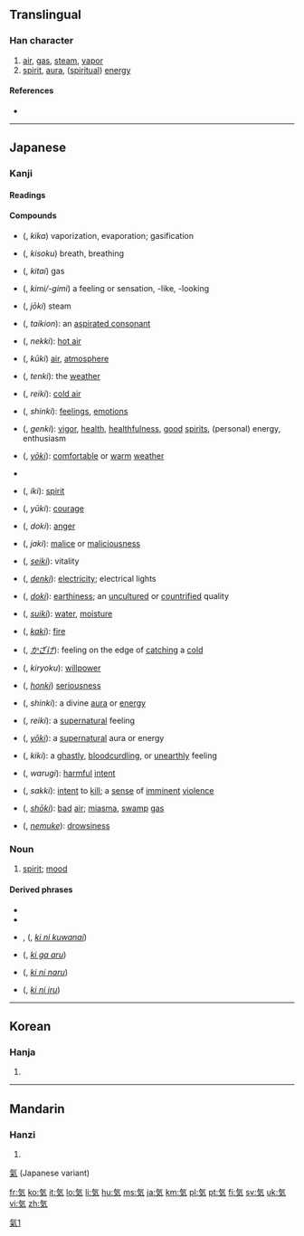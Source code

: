 ==Translingual==

===Han character===
{{Han char|rn=84|rad=气|as=02|sn=6|four=|canj=人弓大 (ONK)|ids=⿹[[气]][[㐅]]}}

# [[air]], [[gas]], [[steam]], [[vapor]]
# [[spirit]], [[aura]], ([[spiritual]]) [[energy]]

====References====
* {{Han ref|kx=0599.041|dkj=17046|dj=0990.170|hdz=32010.031|uh=6C17|ud=27671}}

[[Category:CJKV characters simplified differently in Japan and China|氣1]]

----

==Japanese==
{{wikipedia|lang=ja}}
{{rfc|compounds section needs lots of attention}}

===Kanji===
{{ja-kanji|grade=1|rs=气02|style=s|kyu=氣}}

====Readings====
{{ja-readings
|on={{l|ja|き}} (ki), {{l|ja|け}} (ke)
|kun={{l|ja|いき}} (iki)
}}

====Compounds====
{{der-top3|Compounds}}
* {{l|ja|気化}} ({{l|ja|きか}}, ''kika'') vaporization, evaporation; gasification
* {{l|ja|気息}} ({{l|ja|きそく}}, ''kisoku'') breath, breathing
* {{l|ja|気体}} ({{l|ja|きたい}}, ''kitai'') gas
* {{l|ja|気味}} ({{l|ja|きみ/ぎみ}}, ''kimi/-gimi'') a feeling or sensation, -like, -looking
* {{l|ja|蒸気}} ({{l|ja|じょうき}}, ''jōki'') steam
* {{l|ja|帯気音}} ({{l|ja|たいきおん}}, ''taikion''): an [[aspirated consonant]]
* {{l|ja|熱気}} ({{l|ja|ねっき}}, ''nekki''): [[hot air]]
* {{l|ja|空気}} ({{l|ja|くうき}}, ''kūki'') [[air]], [[atmosphere]]
* {{l|ja|天気}} ({{l|ja|てんき}}, ''tenki''): the [[weather]]
* {{l|ja|冷気}} ({{l|ja|れいき}}, ''reiki''): [[cold air]]
* {{l|ja|心気}} ({{l|ja|しんき}}, ''shinki''): [[feeling]]s, [[emotion]]s
* {{l|ja|元気}} ({{l|ja|げんき}}, ''genki''): [[vigor]], [[health]], [[healthfulness]], [[good]] [[spirits]], (personal) energy, enthusiasm
{{der-mid3}}
* {{l|ja|陽気}} ({{l|ja|ようき}}, ''[[yōki]]''): [[comfortable]] or [[warm]] [[weather]]
* {{l|ja|陰気|tr=いんき, inki|gloss=melancholy}}
* {{l|ja|意気}} ({{l|ja|いき}}, ''iki''): [[spirit]]
* {{l|ja|勇気}} ({{l|ja|ゆうき}}, ''yūki''): [[courage]]
* {{l|ja|怒気}} ({{l|ja|どき}}, ''doki''): [[anger]]
* {{l|ja|邪気}} ({{l|ja|じゃき}}, ''jaki''): [[malice]] or [[maliciousness]]
* {{l|ja|生気}} ({{l|ja|せいき}}, ''[[seiki]]''): vitality
* {{l|ja|電気}} ({{l|ja|でんき}}, ''[[denki]]''): [[electricity]]; electrical lights
* {{l|ja|土気}} ({{l|ja|どき}}, ''[[doki]]''): [[earthiness]]; an [[uncultured]] or [[countrified]] quality
* {{l|ja|水気}} ({{l|ja|すいき}}, ''[[suiki]]''): [[water]], [[moisture]]
* {{l|ja|火気}} ({{l|ja|かき}}, ''[[kaki]]''): [[fire]]
{{der-mid3}}
* {{l|ja|風気}} ({{l|ja|かざけ}}, ''[[かざけ]]''): feeling on the edge of [[catching]] a [[cold]]
* {{l|ja|気力}} ({{l|ja|きりょく}}, ''kiryoku''): [[willpower]]
* {{l|ja|本気}} ({{l|ja|ほんき}}, ''[[honki]]'') [[seriousness]]
* {{l|ja|神気}} ({{l|ja|しんき}}, ''shinki''): a divine [[aura]] or [[energy]]
* {{l|ja|霊気}} ({{l|ja|れいき}}, ''reiki''): a [[supernatural]] feeling
* {{l|ja|妖気}} ({{l|ja|ようき}}, ''[[yoki|yōki]]''): a [[supernatural]] aura or energy
* {{l|ja|鬼気}} ({{l|ja|きき}}, ''kiki''): a [[ghastly]], [[bloodcurdling]], or [[unearthly]] feeling
* {{l|ja|悪気}} ({{l|ja|わるぎ}}, ''warugi''): [[harmful]] [[intent]]
* {{l|ja|殺気}} ({{l|ja|さっき}}, ''sakki''): [[intent]] to [[kill]]; a [[sense]] of [[imminent]] [[violence]]
* {{l|ja|沼気}} ({{l|ja|しょうき}}, ''[[shōki]]''): [[bad]] [[air]]; [[miasma]], [[swamp]] [[gas]]
* {{l|ja|眠気}} ({{l|ja|ねむけ}}, ''[[nemuke]]''): [[drowsiness]]
{{bottom}}

===Noun===
{{ja-noun|k|hira=き|rom=ki}}

# [[spirit]]; [[mood]]

====Derived phrases====
* {{l|ja|気がする}}
* {{l|ja|気を付けて}}
* {{l|ja|気に食わない}}, {{l|ja|気にくわない}} ({{l|ja|きにくわない}}, ''[[ki ni kuwanai]]'')
* {{l|ja|気がある}} ({{l|ja|きがある}}, ''[[ki ga aru]]'')
* {{l|ja|気になる}} ({{l|ja|きになる}}, ''[[ki ni naru]]'')
* {{l|ja|気に入る}} ({{l|ja|きにいる}}, ''[[ki ni iru]]'')

----

==Korean==

===Hanja===
{{ko-hanja|hangeul=기|eumhun=기운|rv=gi|mr=ki|y=ki}}

# {{defn|lang=ko|sort=气02}}

----

==Mandarin==

===Hanzi===
{{cmn-hanzi|pin=[[qì]] ([[qi4]])|wg=ch'i<sup>4</sup>}}

# {{defn|lang=cmn|sort=气02}}
[[氣]] (Japanese variant)

[[fr:気]]
[[ko:気]]
[[it:気]]
[[lo:気]]
[[li:気]]
[[hu:気]]
[[ms:気]]
[[ja:気]]
[[km:気]]
[[pl:気]]
[[pt:気]]
[[fi:気]]
[[sv:気]]
[[uk:気]]
[[vi:気]]
[[zh:気]]